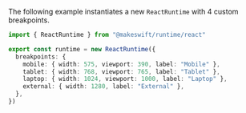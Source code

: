 
The following example instantiates a new `ReactRuntime` with 4 custom breakpoints.

```ts makeswift/runtime.ts
import { ReactRuntime } from "@makeswift/runtime/react"

export const runtime = new ReactRuntime({
  breakpoints: {
    mobile: { width: 575, viewport: 390, label: "Mobile" },
    tablet: { width: 768, viewport: 765, label: "Tablet" },
    laptop: { width: 1024, viewport: 1000, label: "Laptop" },
    external: { width: 1280, label: "External" },
  },
})
```
